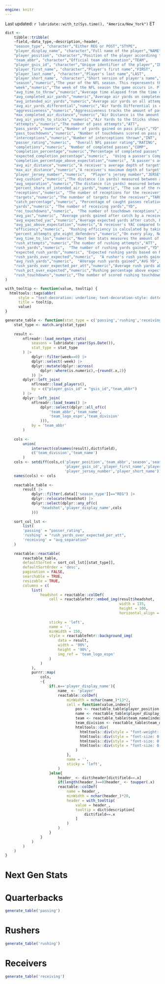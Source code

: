 ```yaml
---
engine: knitr
---
```


Last updated: `r lubridate::with_tz(Sys.time(), "America/New_York")` ET

```r
dict <- 
    tibble::tribble(
    ~field,~data_type,~description,~header,
    "season_type", "character","Either REG or POST","STYPE",
    "player_display_name", "character","Full name of the player","NAME",
    "player_position", "character","Position of the player accordinng to NGS","POS",
    "team_abbr", "character","Official team abbreveation","TEAM",
    "player_gsis_id", "character","Unique identifier of the player","ID",
    "player_first_name", "character","Player's first name","FIRST",
    "player_last_name", "character","Player's last name","LAST",
    "player_short_name", "character","Short version of player's name","SHORTNAME",
    "season","numeric","The year of the NFL season. This reperesents the whole season, so regular season games that happen in January as well as playoff games will occur in the year after this number","YEAR",
    "week","numeric","The week of the NFL season the game occurs in. Please note that the `game_type` will differ for weeks = 18 because of the season expansion in 2021. Please use `game_type` to filter for regular season or postseason","WEEK",
    "avg_time_to_throw","numeric","Average time elapsed from the time of snap to throw on every pass attempt for a passer (sacks excluded).","AVG TTT",
    "avg_completed_air_yards","numeric","Average air yards on completed passes","AVG CAY",
    "avg_intended_air_yards","numeric","Average air yards on all attempted passes","AVG IAY",
    "avg_air_yards_differential","numeric","Air Yards Differential is calculated by subtracting the passer's average Intended Air Yards from his average Completed Air Yards. This stat indicates if he is on average attempting deep passes than he on average completes.","AVG AYD",
    "aggressiveness","numeric","Aggressiveness tracks the amount of passing attempts a quarterback makes that are into tight coverage, where there is a defender within 1 yard or less of the receiver at the time of completion or incompletion. AGG is shown as a % of attempts into tight windows over all passing attempts.","AGGR",
    "max_completed_air_distance","numeric","Air Distance is the amount of yards the ball has traveled on a pass, from the point of release to the point of reception (as the crow flies). Unlike Air Yards, Air Distance measures the actual distance the passer throws the ball.","MAX CAY",
    "avg_air_yards_to_sticks","numeric","Air Yards to the Sticks shows the amount of Air Yards ahead or behind the first down marker on all attempts for a passer. The metric indicates if the passer is attempting his passes past the 1st down marker, or if he is relying on his skill position players to make yards after catch.","AVG AYS",
    "attempts","numeric","The number of pass attempts","ATT",
    "pass_yards","numeric","Number of yards gained on pass plays","YD",
    "pass_touchdowns","numeric", "Number of touchdowns scored on pass plays","TD",
    "interceptions","numeric","Number of interceptions thrown","INT",
    "passer_rating","numeric",  "Overall NFL passer rating","RATING",
    "completions","numeric", "Number of completed passes","COMP",
    "completion_percentage","numeric","Percentage of completed passes","COMP%",
    "expected_completion_percentage","numeric",  "Using a passer's Completion Probability on every play, determine what a passer's completion percentage is expected to be.","EXP COMP%",
    "completion_percentage_above_expectation","numeric", "A passer's actual completion percentage compared to their Expected Completion Percentage.","CPOE",
    "avg_air_distance","numeric","A receiver's average depth of target","AVG DEPTH",
    "max_air_distance","numeric","A receiver's maximum depth of target","MAX DEPTH",
    "player_jersey_number","numeric",  "Player's jersey number","JERSEY",
    "avg_cushion","numeric","The distance (in yards) measured between a WR/TE and the defender they're lined up against at the time of snap on all targets.","AVG CUSH",
    "avg_separation","numeric","The distance (in yards) measured between a WR/TE and the nearest defender at the time of catch or incompletion.","AVG SEP",
    "percent_share_of_intended_air_yards","numeric", "The sum of the receivers total intended air yards (all attempts) over the sum of his team's total intended air yards. Represented as a percentage, this statistic represents how much of a team's deep yards does the player account for.","IAY SHARE",
    "receptions","numeric", "The number of receptions for the receiver","REC",
    "targets","numeric","The numnber of targets for the receiver","TARGETS",
    "catch_percentage","numeric", "Percentage of caught passes relative to targets","CATCH%",
    "yards","numeric", "The number of receiving yards","YD",
    "rec_touchdowns","numeric",  "The number of touchdown receptions","TD",
    "avg_yac","numeric", "Average yards gained after catch by a receiver.","AVG YAC",
    "avg_expected_yac","numeric","Average expected yards after catch, based on numerous factors using tracking data such as how open the receiver is, how fast they're traveling, how many defenders/blockers are in space, etc","EXP YAC",
    "avg_yac_above_expectation","numeric","A receiver's YAC compared to their Expected YAC.","YACOE",
    "efficiency","numeric",  "Rushing efficiency is calculated by taking the total distance a player traveled on rushing plays as a ball carrier according to Next Gen Stats (measured in yards) per rushing yards gained. The lower the number, the more of a North/South runner.","EFF",
    "percent_attempts_gte_eight_defenders","numeric","On every play, Next Gen Stats calculates how many defenders are stacked in the box at snap. Using that logic, DIB% calculates how often does a rusher see 8 or more defenders in the box against them.","DIB%",
    "avg_time_to_los","numeric","Next Gen Stats measures the amount of time a ball carrier spends (measured to the 10th of a second) before crossing the Line of Scrimmage. TLOS is the average time behind the LOS on all rushing plays where the player is the rusher.","TLOS",
    "rush_attempts","numeric","The number of rushing attempts","ATT",
    "rush_yards","numeric",  "The number of rushing yards gained","YD",
    "expected_rush_yards","numeric", "Expected rushing yards based on Nextgenstats' Big Data Bowl model","EYD",
    "rush_yards_over_expected","numeric",  "A rusher's rush yards gained compared to the expected rush yards","YDOE",
    "avg_rush_yards","numeric",  "AVerage rush yards gained","AVG YD",
    "rush_yards_over_expected_per_att","numeric","Average rush yards above expectation","YDOE/ATT",
    "rush_pct_over_expected","numeric","Rushing percentage above expectation","R%OE",
    "rush_touchdowns","numeric","The number of scored rushing touchdowns","TD",
)

```

```r
with_tooltip <- function(value, tooltip) {
  htmltools::tags$abbr(
      style = "text-decoration: underline; text-decoration-style: dotted; cursor: help;",
      title = tooltip, 
      value)
}

generate_table <- function(stat_type = c('passing','rushing','receiving')){
    stat_type <- match.arg(stat_type)
    
    result <- 
        nflreadr::load_nextgen_stats(
            seasons = lubridate::year(Sys.Date()),
            stat_type = stat_type
        ) |> 
            dplyr::filter(week==0) |> 
            dplyr::select(-week) |> 
            dplyr::mutate(dplyr::across(
                dplyr::where(is.numeric),~{round(.x,2)}
            )) |> 
        dplyr::left_join(
            nflreadr::load_players(),
            by = c("player_gsis_id" = "gsis_id","team_abbr")
        ) |> 
        dplyr::left_join(
            nflreadr::load_teams() |> 
                dplyr::select(dplyr::all_of(c(
                    'team_abbr','team_name',
                    'team_logo_espn','team_division'
                ))),
            by = 'team_abbr'
        )
    
    cols <- 
        union(
            intersect(colnames(result),dict$field),
            c('team_division','team_name')
        )
    cols <- setdiff(cols,c('player_position','team_abbr','season','season_type',
                           'player_gsis_id','player_first_name','player_last_name',
                           'player_jersey_number','player_short_name'))
    names(cols) <- cols
    
    reactable_table <- 
        result |> 
            dplyr::filter(.data[['season_type']]=="REG") |> 
            dplyr::relocate(headshot) |> 
            dplyr::select(dplyr::any_of(c(
                'headshot','player_display_name',cols
            )))
    
    sort_col_lst <- 
        list(
        'passing' = "passer_rating",
        'rushing' = "rush_yards_over_expected_per_att",
        'receiving' = "avg_separation"
    )
    
    reactable::reactable(
        reactable_table,
        defaultSorted = sort_col_lst[[stat_type]],
        defaultSortOrder = 'desc',
        pagination = FALSE,
        searchable = TRUE,
        resizable = TRUE,
        columns = c(
            list(
                headshot = reactable::colDef(
                    cell = reactablefmtr::embed_img(result$headshot,
                                                    width = 135,
                                                    height = 100,
                                                    horizontal_align = "center"),
                    
                    sticky = 'left',
                    name = '',
                    minWidth = 150,
                    style = reactablefmtr::background_img(
                        data = result,
                        width = '90%',
                        height = '90%',
                        img_ref = 'team_logo_espn'
                    )
                )
            ),
            purrr::map(
                cols,
                ~{
                    if(.x=='player_display_name'){
                        name_ <- 'player'
                        reactable::colDef(
                            minWidth = nchar(name_)*13*2,
                            cell = function(value,index){
                                pos <- reactable_table$player_position[index]
                                name <- reactable_table$player_display_name[index]
                                team <- reactable_table$team_name[index]
                                team_division <- reactable_table$team_division[index]
                                htmltools::div(
                                  htmltools::div(style = "font-weight: 600", name),
                                  htmltools::div(style = "font-size: 0.80rem",pos),
                                  htmltools::div(style = "font-size: 0.80rem",team),
                                  htmltools::div(style = "font-size: 0.80rem",team_division)
                                )
                            },
                            name = '',
                            sticky = 'left',
                        )
                    }else{
                        header_ <- dict$header[dict$field==.x]
                        if(length(header_)==0)header_ <- toupper(.x)
                        reactable::colDef(
                            name = header_,
                            minWidth = nchar(header_)*20,
                            header = with_tooltip(
                                value = header_,
                                tooltip = dict$description[
                                    dict$field==.x
                                ]
                            )
                        )
                    }
                }
            )
        )
    )
}

```
::: {.column-screen}
::: panel-tabset

# Next Gen Stats

::: panel-tabset

# Quarterbacks

```r
generate_table('passing')
```

# Rushers

```r
generate_table('rushing')
```

# Receivers

```r
generate_table('receiving')
```

:::
:::
:::